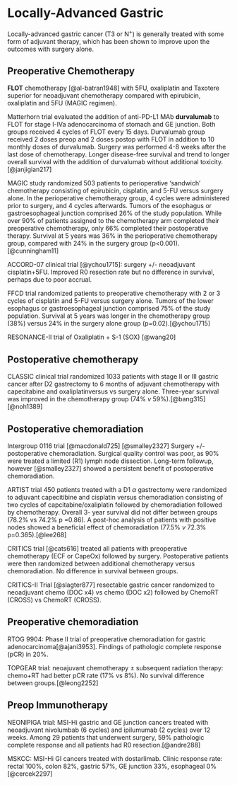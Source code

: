 # Locally-Advanced Gastric

Locally-advanced gastric cancer (T3 or N^+^) is generally treated with some form of adjuvant therapy, which has been shown to improve upon the outcomes with surgery alone.

## Preoperative Chemotherapy

**FLOT** chemotherapy [@al-batran1948] with 5FU, oxaliplatin and Taxotere superior for neoadjuvant chemotherapy compared with epirubicin, oxaliplatin and 5FU (MAGIC regimen).

Matterhorn trial evaluated the addition of anti-PD-L1 MAb **durvalumab** to FLOT for stage I-IVa adenocarcinoma of stomach and GE junction. Both groups received 4 cycles of FLOT every 15 days. Durvalumab group received 2 doses preop and 2 doses postop with FLOT in addition to 10 monthly doses of durvalumab. Surgery was performed 4-8 weeks after the last dose of chemotherapy. Longer disease-free survival and trend to longer overall survival with the addition of durvalumab without additional toxicity.[@janjigian217]

MAGIC study randomized 503 patients to perioperative 'sandwich' chemotherapy consisting of epirubicin, cisplatin, and 5-FU versus surgery alone. In the perioperative chemotherapy group, 4 cycles were administered prior to surgery, and 4 cycles afterwards. Tumors of the esophagus or gastroesophageal junction comprised 26% of the study population. While over 90% of patients assigned to the chemotherapy arm completed their preoperative chemotherapy, only 66% completed their postoperative therapy. Survival at 5 years was 36% in the perioperative chemotherapy group, compared with 24% in the surgery group (p\<0.001).[@cunningham11]

ACCORD-07 clinical trial [@ychou1715]: surgery +/- neoadjuvant cisplatin+5FU. Improved R0 resection rate but no difference in survival, perhaps due to poor accrual.

FFCD trial randomized patients to preoperative chemotherapy with 2 or 3 cycles of cisplatin and 5-FU versus surgery alone. Tumors of the lower esophagus or gastroesophageal junction comprised 75% of the study population. Survival at 5 years was longer in the chemotherapy group (38%) versus 24% in the surgery alone group (p=0.02).[@ychou1715]

RESONANCE-II trial of Oxaliplatin + S-1 (SOX) [@wang20]

## Postoperative chemotherapy

CLASSIC clinical trial randomized 1033 patients with stage II or III gastric cancer after D2 gastrectomy to 6 months of adjuvant chemotherapy with capecitabine and oxaliplatinversus vs surgery alone. Three-year survival was improved in the chemotherapy group (74% *v* 59%).[@bang315] [@noh1389]

## Postoperative chemoradiation

Intergroup 0116 trial [@macdonald725] [@smalley2327] Surgery +/- postoperative chemoradiation. Surgical quality control was poor, as 90% were treated a limited (R1) lymph node dissection. Long-term followup, however [@smalley2327] showed a persistent benefit of postoperative chemoradiation.

ARTIST trial 450 patients treated with a D1 $\alpha$ gastrectomy were randomized to adjuvant capecitibine and cisplatin versus chemoradiation consisting of two cycles of capcitabine/oxaliplatin followed by chemoradiation followed by chemotherapy. Overall 3- year survival did not differ between groups (78.2% vs 74.2% p =0.86). A post-hoc analysis of patients with positive nodes showed a beneficial effect of chemoradiation (77.5% *v* 72.3% p=0.365).[@lee268]

CRITICS trial [@cats616] treated all patients with preoperative chemotherapy (ECF or CapeOx) followed by surgery. Postoperative patients were then randomized between additional chemotherapy versus chemoradiation. No difference in survival between groups.

CRITICS-II Trial [@slagter877] resectable gastric cancer randomized to neoadjuvant chemo (DOC x4) vs chemo (DOC x2) followed by ChemoRT (CROSS) vs ChemoRT (CROSS).

## Preoperative chemoradiation

RTOG 9904: Phase II trial of preoperative chemoradiation for gastric adenocarcinoma[@ajani3953]. Findings of pathologic complete response (pCR) in 20%.

TOPGEAR trial: neoajuvant chemotherapy $\pm$ subsequent radiation therapy: chemo+RT had better pCR rate (17% vs 8%). No survival difference between groups.[@leong2252]

## Preop Immunotherapy

NEONIPIGA trial: MSI-Hi gastric and GE junction cancers treated with neoadjuvant nivolumbab (6 cycles) and ipilumumab (2 cycles) over 12 weeks. Among 29 patients that underwent surgery, 59% pathologic complete response and all patients had R0 resection.[@andre288]

MSKCC: MSI-Hi GI cancers treated with dostarlimab. Clinic response rate: rectal 100%, colon 82%, gastric 57%, GE junction 33%, esophageal 0% [@cercek2297]
